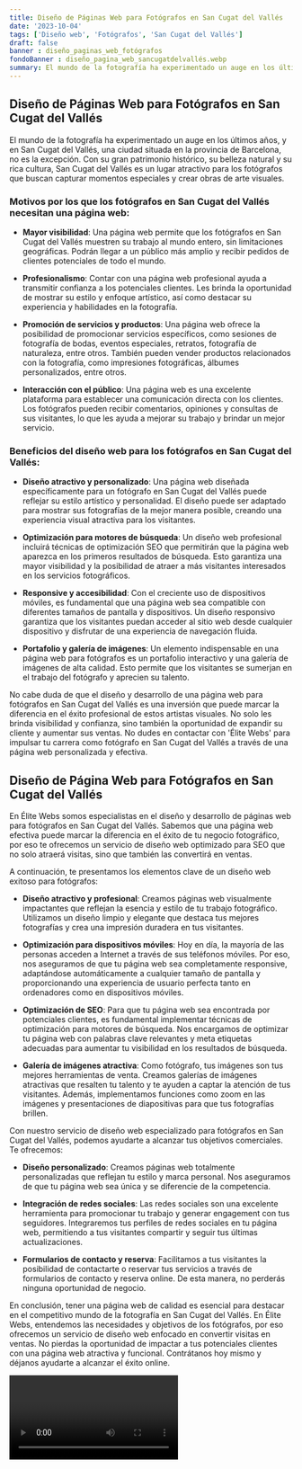 ```yaml
---
title: Diseño de Páginas Web para Fotógrafos en San Cugat del Vallés
date: '2023-10-04'
tags: ['Diseño web', 'Fotógrafos', 'San Cugat del Vallés']
draft: false
banner : diseño_paginas_web_fotógrafos
fondoBanner : diseño_pagina_web_sancugatdelvallés.webp
summary: El mundo de la fotografía ha experimentado un auge en los últimos años, y en San Cugat del Vallés, una ciudad situada en la provincia de Barcelona, no es la excepción. Con su gran patrimonio histórico, su belleza natural y su rica cultura, San Cugat del Vallés es un lugar atractivo para los fotógrafos que buscan capturar momentos especiales y crear obras de arte visuales.
---
```


## Diseño de Páginas Web para Fotógrafos en San Cugat del Vallés

El mundo de la fotografía ha experimentado un auge en los últimos años, y en San Cugat del Vallés, una ciudad situada en la provincia de Barcelona, no es la excepción. Con su gran patrimonio histórico, su belleza natural y su rica cultura, San Cugat del Vallés es un lugar atractivo para los fotógrafos que buscan capturar momentos especiales y crear obras de arte visuales.

### Motivos por los que los fotógrafos en San Cugat del Vallés necesitan una página web:

- **Mayor visibilidad**: Una página web permite que los fotógrafos en San Cugat del Vallés muestren su trabajo al mundo entero, sin limitaciones geográficas. Podrán llegar a un público más amplio y recibir pedidos de clientes potenciales de todo el mundo.

- **Profesionalismo**: Contar con una página web profesional ayuda a transmitir confianza a los potenciales clientes. Les brinda la oportunidad de mostrar su estilo y enfoque artístico, así como destacar su experiencia y habilidades en la fotografía.

- **Promoción de servicios y productos**: Una página web ofrece la posibilidad de promocionar servicios específicos, como sesiones de fotografía de bodas, eventos especiales, retratos, fotografía de naturaleza, entre otros. También pueden vender productos relacionados con la fotografía, como impresiones fotográficas, álbumes personalizados, entre otros.

- **Interacción con el público**: Una página web es una excelente plataforma para establecer una comunicación directa con los clientes. Los fotógrafos pueden recibir comentarios, opiniones y consultas de sus visitantes, lo que les ayuda a mejorar su trabajo y brindar un mejor servicio.

### Beneficios del diseño web para los fotógrafos en San Cugat del Vallés:

- **Diseño atractivo y personalizado**: Una página web diseñada específicamente para un fotógrafo en San Cugat del Vallés puede reflejar su estilo artístico y personalidad. El diseño puede ser adaptado para mostrar sus fotografías de la mejor manera posible, creando una experiencia visual atractiva para los visitantes.

- **Optimización para motores de búsqueda**: Un diseño web profesional incluirá técnicas de optimización SEO que permitirán que la página web aparezca en los primeros resultados de búsqueda. Esto garantiza una mayor visibilidad y la posibilidad de atraer a más visitantes interesados en los servicios fotográficos.

- **Responsive y accesibilidad**: Con el creciente uso de dispositivos móviles, es fundamental que una página web sea compatible con diferentes tamaños de pantalla y dispositivos. Un diseño responsivo garantiza que los visitantes puedan acceder al sitio web desde cualquier dispositivo y disfrutar de una experiencia de navegación fluida.

- **Portafolio y galería de imágenes**: Un elemento indispensable en una página web para fotógrafos es un portafolio interactivo y una galería de imágenes de alta calidad. Esto permite que los visitantes se sumerjan en el trabajo del fotógrafo y aprecien su talento.

No cabe duda de que el diseño y desarrollo de una página web para fotógrafos en San Cugat del Vallés es una inversión que puede marcar la diferencia en el éxito profesional de estos artistas visuales. No solo les brinda visibilidad y confianza, sino también la oportunidad de expandir su cliente y aumentar sus ventas. No dudes en contactar con 'Élite Webs' para impulsar tu carrera como fotógrafo en San Cugat del Vallés a través de una página web personalizada y efectiva.

<GifSeo />

<Cta />

## Diseño de Página Web para Fotógrafos en San Cugat del Vallés

En Élite Webs somos especialistas en el diseño y desarrollo de páginas web para fotógrafos en San Cugat del Vallés. Sabemos que una página web efectiva puede marcar la diferencia en el éxito de tu negocio fotográfico, por eso te ofrecemos un servicio de diseño web optimizado para SEO que no solo atraerá visitas, sino que también las convertirá en ventas.

A continuación, te presentamos los elementos clave de un diseño web exitoso para fotógrafos:

- **Diseño atractivo y profesional**: Creamos páginas web visualmente impactantes que reflejan la esencia y estilo de tu trabajo fotográfico. Utilizamos un diseño limpio y elegante que destaca tus mejores fotografías y crea una impresión duradera en tus visitantes.

- **Optimización para dispositivos móviles**: Hoy en día, la mayoría de las personas acceden a Internet a través de sus teléfonos móviles. Por eso, nos aseguramos de que tu página web sea completamente responsive, adaptándose automáticamente a cualquier tamaño de pantalla y proporcionando una experiencia de usuario perfecta tanto en ordenadores como en dispositivos móviles.

- **Optimización de SEO**: Para que tu página web sea encontrada por potenciales clientes, es fundamental implementar técnicas de optimización para motores de búsqueda. Nos encargamos de optimizar tu página web con palabras clave relevantes y meta etiquetas adecuadas para aumentar tu visibilidad en los resultados de búsqueda.

- **Galería de imágenes atractiva**: Como fotógrafo, tus imágenes son tus mejores herramientas de venta. Creamos galerías de imágenes atractivas que resalten tu talento y te ayuden a captar la atención de tus visitantes. Además, implementamos funciones como zoom en las imágenes y presentaciones de diapositivas para que tus fotografías brillen.

Con nuestro servicio de diseño web especializado para fotógrafos en San Cugat del Vallés, podemos ayudarte a alcanzar tus objetivos comerciales. Te ofrecemos:

- **Diseño personalizado**: Creamos páginas web totalmente personalizadas que reflejan tu estilo y marca personal. Nos aseguramos de que tu página web sea única y se diferencie de la competencia.

- **Integración de redes sociales**: Las redes sociales son una excelente herramienta para promocionar tu trabajo y generar engagement con tus seguidores. Integraremos tus perfiles de redes sociales en tu página web, permitiendo a tus visitantes compartir y seguir tus últimas actualizaciones.

- **Formularios de contacto y reserva**: Facilitamos a tus visitantes la posibilidad de contactarte o reservar tus servicios a través de formularios de contacto y reserva online. De esta manera, no perderás ninguna oportunidad de negocio.

En conclusión, tener una página web de calidad es esencial para destacar en el competitivo mundo de la fotografía en San Cugat del Vallés. En Élite Webs, entendemos las necesidades y objetivos de los fotógrafos, por eso ofrecemos un servicio de diseño web enfocado en convertir visitas en ventas. No pierdas la oportunidad de impactar a tus potenciales clientes con una página web atractiva y funcional. Contrátanos hoy mismo y déjanos ayudarte a alcanzar el éxito online.

<Video />

<CtaBot job='Fotógrafos' city='San Cugat del Vallés'/>

<Gmaps query='San Cugat del Vallés+españa+maps' />